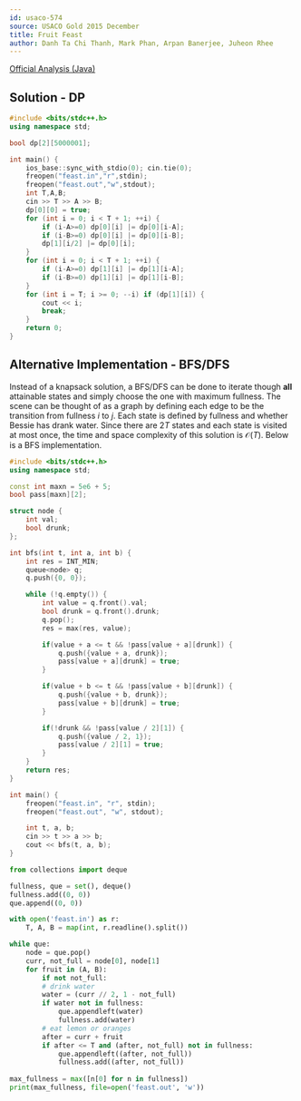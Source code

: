 ```yaml
---
id: usaco-574
source: USACO Gold 2015 December
title: Fruit Feast
author: Danh Ta Chi Thanh, Mark Phan, Arpan Banerjee, Juheon Rhee
---
```


[Official Analysis (Java)](http://www.usaco.org/current/data/sol_feast_gold_dec15.html)

## Solution - DP

<LanguageSection>

<CPPSection>

```cpp
#include <bits/stdc++.h>
using namespace std;

bool dp[2][5000001];

int main() {
	ios_base::sync_with_stdio(0); cin.tie(0);
	freopen("feast.in","r",stdin);
	freopen("feast.out","w",stdout);
	int T,A,B;
	cin >> T >> A >> B;
	dp[0][0] = true;
	for (int i = 0; i < T + 1; ++i) {
		if (i-A>=0) dp[0][i] |= dp[0][i-A];
		if (i-B>=0) dp[0][i] |= dp[0][i-B];
		dp[1][i/2] |= dp[0][i];
	}
	for (int i = 0; i < T + 1; ++i) {
		if (i-A>=0) dp[1][i] |= dp[1][i-A];
		if (i-B>=0) dp[1][i] |= dp[1][i-B];
	}
	for (int i = T; i >= 0; --i) if (dp[1][i]) {
		cout << i;
		break;
	}
	return 0;
}
```

</CPPSection>

</LanguageSection>

## Alternative Implementation - BFS/DFS

Instead of a knapsack solution, a BFS/DFS can be done to iterate though **all** attainable states and simply choose the one with maximum fullness. The scene can be thought of as a graph by defining each edge to be the transition from fullness $i$ to $j$. Each state is defined by fullness and whether Bessie has drank water. Since there are $2T$ states and each state is visited at most once, the time and space complexity of this solution is $\mathcal{O}(T)$. Below is a BFS implementation.

<LanguageSection>

<CPPSection>

```cpp
#include <bits/stdc++.h>
using namespace std;

const int maxn = 5e6 + 5;
bool pass[maxn][2];

struct node {
	int val;
	bool drunk;
};

int bfs(int t, int a, int b) {
	int res = INT_MIN;
	queue<node> q;
	q.push({0, 0});

	while (!q.empty()) {
		int value = q.front().val;
		bool drunk = q.front().drunk;
		q.pop();
		res = max(res, value);

		if(value + a <= t && !pass[value + a][drunk]) {
			q.push({value + a, drunk});
			pass[value + a][drunk] = true;
		}

		if(value + b <= t && !pass[value + b][drunk]) {
			q.push({value + b, drunk});
			pass[value + b][drunk] = true;
		}

		if(!drunk && !pass[value / 2][1]) {
			q.push({value / 2, 1});
			pass[value / 2][1] = true;
		}
	}
	return res;
}

int main() {
	freopen("feast.in", "r", stdin);
	freopen("feast.out", "w", stdout);

	int t, a, b;
	cin >> t >> a >> b;
	cout << bfs(t, a, b);
}
```

</CPPSection>

<PySection>

```py
from collections import deque

fullness, que = set(), deque()
fullness.add((0, 0))
que.append((0, 0))

with open('feast.in') as r:
	T, A, B = map(int, r.readline().split())

while que:
	node = que.pop()
	curr, not_full = node[0], node[1]
	for fruit in (A, B):
		if not not_full:
		# drink water
		water = (curr // 2, 1 - not_full)
		if water not in fullness:
			que.appendleft(water)
			fullness.add(water)
		# eat lemon or oranges
		after = curr + fruit
		if after <= T and (after, not_full) not in fullness:
			que.appendleft((after, not_full))
			fullness.add((after, not_full))
            
max_fullness = max([n[0] for n in fullness])
print(max_fullness, file=open('feast.out', 'w'))
```

</PySection>

</LanguageSection>
